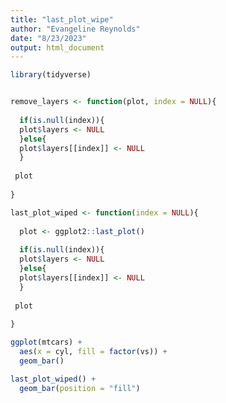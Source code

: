 ```yaml
---
title: "last_plot_wipe"
author: "Evangeline Reynolds"
date: "8/23/2023"
output: html_document
---
```


```r
library(tidyverse)


remove_layers <- function(plot, index = NULL){
  
  if(is.null(index)){
  plot$layers <- NULL
  }else{
  plot$layers[[index]] <- NULL
  }
  
 plot
  
}

last_plot_wiped <- function(index = NULL){
  
  plot <- ggplot2::last_plot()
  
  if(is.null(index)){
  plot$layers <- NULL
  }else{
  plot$layers[[index]] <- NULL
  }
  
 plot
  
}

ggplot(mtcars) +
  aes(x = cyl, fill = factor(vs)) + 
  geom_bar()

last_plot_wiped() +
  geom_bar(position = "fill")


```
